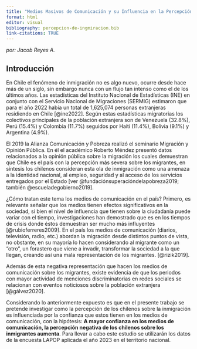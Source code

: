 ```yaml
---
title: "Medios Masivos de Comunicación y su Influencia en la Percepción de los chilenos sobre la Inmigración"
format: html
editor: visual
bibliography: percepcion-de-ingmiracion.bib
link-citations: TRUE
---
```


*por: Jacob Reyes A.*

## Introducción

En Chile el fenómeno de inmigración no es algo nuevo, ocurre desde hace más de un siglo, sin embargo nunca con un flujo tan intenso como el de los últimos años. Las estadísticas del Instituto Nacional de Estadísticas (INE) en conjunto con el Servicio Nacional de Migraciones (SERMIG) estimaron que para el año 2022 había un total de 1,625,074 personas extranjeras residiendo en Chile [@ine2022]. Según estas estadísticas migratorias los colectivos principales de la población extranjera son de Venezuela (32.8%), Perú (15.4%) y Colombia (11.7%) seguidos por Haití (11.4%), Bolivia (9.1%) y Argentina (4.9%).

El 2019 la Alianza Comunicación y Pobreza realizó el seminario Migración y Opinión Pública. En él el académico Roberto Méndez presentó datos relacionados a la opinión pública sobre la migración los cuales demuestran que Chile es el país con la percepción más severa sobre los migrantes, en síntesis los chilenos consideran esta ola de inmigración como una amenaza a la identidad nacional, al empleo, seguridad y al acceso de los servicios entregados por el Estado [ver @fundaciónsuperacióndelapobreza2019; también @escueladegobierno2019].

¿Cómo tratan este tema los medios de comunicación en el país? Primero, es relevante señalar que los medios tienen efectos significativos en la sociedad, si bien el nivel de influencia que tienen sobre la ciudadanía puede variar con el tiempo, investigaciones han demostrado que es en los tiempos de crisis donde éstos demuestran ser mucho más influyentes [@rubioferreres2009]. En el país los medios de comunicación (diarios, televisión, radio, etc.) abordan la migración desde distintos puntos de vista, no obstante, en su mayoría lo hacen considerando al migrante como un "otro", un forastero que viene a invadir, transformar la sociedad a la que llegan, creando así una mala representación de los migrantes. [@rizik2019].

Además de esta negativa representación que hacen los medios de comunicación sobre los migrantes, existe evidencia de que los periodos con mayor actividad de menciones discriminatorias en redes sociales se relacionan con eventos noticiosos sobre la población extranjera [@gálvez2020].

Considerando lo anteriormente expuesto es que en el presente trabajo se pretende investigar como la percepción de los chilenos sobre la inmigración es influenciada por la confianza que estos tienen en los medios de comunicación, con la hipótesis: **A mayor confianza en los medios de comunicación, la percepción negativa de los chilenos sobre los inmigrantes aumenta**. Para llevar a cabo este estudio se utilizarán los datos de la encuesta LAPOP aplicada el año 2023 en el territorio nacional.
